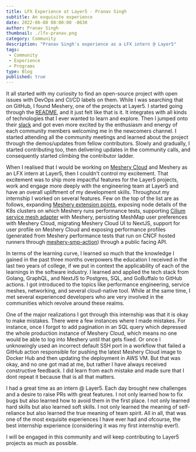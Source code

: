 ```yaml
---
title: LFX Experience at Layer5 - Pranav Singh
subtitle: An exquisite experience
date: 2022-06-08 08:00:00 -0630
author: Pranav Singh
thumbnail: ./lfx-pranav.png
category: Community
description: "Pranav Singh's experience as a LFX intern @ Layer5"
tags:
 - Community
 - Experience
 - Programs
type: Blog
published: true
---
```



<BlogWrapper>

It all started with my curiosity to find an open-source project with open issues with DevOps and CI/CD labels on them. 
While I was searching that on GitHub, I found <Link to="/service-mesh-management/meshery">Meshery</Link>, one of the projects at Layer5. I started going through the 
[README](https://github.com/meshery/meshery#readme), and it just felt like that is it. 
It integrates with all kinds of technologies that I ever wanted to learn and explore. Then I jumped onto their [slack](http://slack.layer5.io/) and got even 
more excited by the enthusiasm and energy of each community members welcoming me in the newcomers channel. I started attending all the community meetings and 
learned about the project through the demos/updates from fellow contributors. Slowly and gradually, I started contributing too, then delivering updates in the 
community calls, and consequently started climbing the contributor ladder.

When I realised that I would be working on [Meshery Cloud](https://meshery.layer5.io) and <Link to="/service-mesh-management/meshery">Meshery</Link> as an LFX intern at Layer5, then I couldn't control my excitement. 
That excitement was to ship more impactful features for the Layer5 projects, work and engage more deeply with the engineering team at Layer5 and have an overall 
upliftment of my development skills.  Throughout my internship I worked on several features. Few on the top of the list are as follows, expanding 
[Meshery extension points](https://docs.meshery.io/extensibility), exposing node details of the K8s clusters on which Meshery runs <Link to="/projects/service-mesh-performance">performance tests</Link>, 
supporting [Cilium service mesh adapter](https://github.com/meshery/meshery-cilium) with Meshery, persisting <Link to="/meshmap">MeshMap</Link> user preferences with 
Meshery Cloud, migrating Meshery Cloud UI to NextJS, support for user profile on Meshery Cloud and exposing performance profiles 
(generated from Meshery performance tests that run on CNCF hosted runners through [meshery-smp-action](https://github.com/layer5io/meshery-smp-action)) 
through a public facing API.

In terms of the learning curve, I learned so much that the knowledge I gained in the past three months overpowers the education I received in the last two years of college, 
if we put in context the applicability of each of the learnings in the software industry. 
I learned and applied the tech stack from Golang, GraphQL, and NextJS to Postgres, SQL, and GoBuffalo to GitHub actions. I got introduced to the topics like 
performance engineering, service meshes, networking, and several cloud-native tool. While at the same time, I met several experienced developers who are very involved in 
the communities which revolve around these realms.

One of the major realizations I got through this internship was that it is okay to make mistakes. There were a few instances where I made mistakes. 
For instance, once I forgot to add pagination in an SQL query which depressed the whole production instance of Meshery Cloud, which means no one would be able 
to log into Meshery until that gets fixed. Or once I unknowingly used an incorrect default SSH port in a workflow that failed a GitHub action responsible for 
pushing the latest Meshery Cloud image to Docker Hub and then updating the deployment in AWS VM. But that was okay, and no one got mad at me, but rather I have 
always received constructive feedback. I did learn from each mistake and made sure that I dont repeat it because that is all that matters.

I had a great time as an intern @ Layer5. Each day brought new challenges and a desire to raise PRs with great features. I not only learned how to fix bugs but also 
learned how to avoid them in the first place. I not only learned hard skills but also learned soft skills. I not only learned the meaning of self-reliance but also learned 
the true meaning of team spirit. All in all, that was one of the most exquisite experiences I have ever had and ofcourse, the best internship experience 
(considering it was my first internship ever!). 

I will be engaged in this community and will keep contributing to Layer5 projects as much as possible.

</BlogWrapper>
